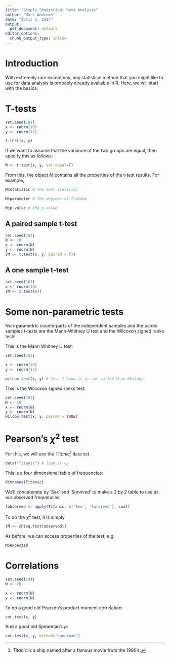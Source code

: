 ```yaml
---
title: "Simple Statistical Data Analysis"
author: "Mark Andrews"
date: "April 5, 2017"
output:
  pdf_document: default
editor_options:
  chunk_output_type: inline
---
```


# Introduction

With extremely rare exceptions, any statistical method that you might like to use for data analysis is probably already available in R. Here, we will start with the basics.

# T-tests

```r
set.seed(101)
x <- rnorm(10)
y <- rnorm(12)

t.test(x, y)
```

If we want to assume that the variance of the two groups are equal, then specify this as follows:
```r
M <- t.test(x, y, var.equal=T)
```

From this, the object *M* contains all the properties of the t-test results. For example, 
```r
M$statistic # The test statistic

M$parameter # The degrees of freedom

M$p.value # The p-value
```

## A paired sample t-test 
```r
set.seed(102)
N <- 10
x <- rnorm(N)
y <- rnorm(N)
(M <- t.test(x, y, paired = T))
```

## A one sample t-test 
```r
set.seed(103)
x <- rnorm(10)
(M <- t.test(x))
```

# Some non-parametric tests

Non-parametric counterparts of the independent samples and the paired samples t-tests are the Mann-Whitney U test and the Wilcoxon signed ranks tests.

This is the Mann Whitney U test:

```r
set.seed(101)

x <- rnorm(10)
y <- rnorm(12)

wilcox.test(x, y) # Yes, I know it is not called Mann Whitney
```

This is the Wilcoxon signed ranks test:
```r
set.seed(102)
N <- 10
x <- rnorm(N)
y <- rnorm(N)
wilcox.test(x, y, paired = TRUE) 
```

# Pearson's $\chi^2$ test

For this, we will use the *Titanic*[^titanic] data set. 
```r
data("Titanic") # load it up
```
This is a four dimensional table of frequencies:
```r
dimnames(Titanic)
```
We'll concatenate by 'Sex' and 'Survived' to make a 2 by 2 table to use as our observed frequencies:
```r
(observed <- apply(Titanic, c('Sex', 'Survived'), sum))
```

To do the $\chi^2$ test, it is simply
```r
(M <- chisq.test(observed))
```
As before, we can access properties of the test, e.g.
```r
M$expected
```

# Correlations
```r
set.seed(104)
N <- 20

x <- rnorm(N)
y <- rnorm(N)
```

To do a good old Pearson's product moment correlation:
```r
cor.test(x, y)
```
And a good old Spearman's $\rho$:
```r
cor.test(x, y, method='spearman')
```


[^titanic]: *Titanic* is a ship named after a famous movie from the 1990's.